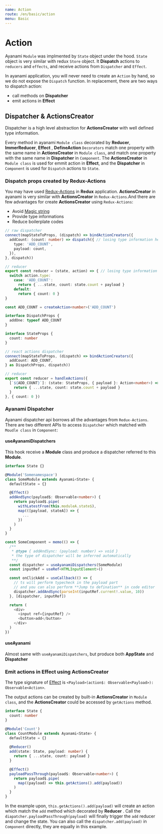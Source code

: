 ```yaml
---
name: Action
route: /en/basic/action
menu: Basic
---
```


# Action
Ayanami `Module` was implmented by `State` object under the hood. `State` object is very similar with redux `Store` object. It **Dispatch** actions to `reducers` and `effects`, and receive actions from `Dispatcher` and `Effect`.

In ayanami application, you will never need to create an `Action` by hand, so we do not expose the `Dispatch` function.
In replacement, there are two ways to dispatch action:

- call methods on **Dispatcher**
- emit actions in **Effect**

## Dispatcher & ActionsCreator
Dispatcher is a high level abstraction for **ActionsCreator** with well defined type information.

Every method in ayanami `Module class` decorated by  **Reducer**, **ImmerReducer**, **Effect** , **DefineAction** `Decorators` match one property with the same name in **ActionsCreator** in `Module class`, and match one property with the same name in **Dispatcher** in `Component`. The **ActionsCreator** in `Module class` is used for emmit action in **Effect**, and the **Dispatcher** in `Component` is used for `Dispatch` actions to `State`.

### Dispatch props created by Redux-Actions
You may have used [Redux-Actions](https://github.com/redux-utilities/redux-actions) in **Redux** application. **ActionsCreator** in ayanami is very similar with **ActionsCreator** in `Redux-Actions`.And there are few advantages for create **ActionsCreator** using `Redux-Actions`:

- Avoid [Magic string](https://en.wikipedia.org/wiki/Magic_number_(programming))
- Provide type informations
- Reduce boilerplate codes

```ts
// raw dispatcher
connect(mapStateToProps, (dispatch) => bindActionCreators({
  addCount: (count: number) => dispatch({ // losing type information here
    type: 'ADD_COUNT',
    payload: count,
  }),
}, dispatch))

// reducer
export const reducer = (state, action) => { // losing type information here
  switch action.type:
    case: 'ADD_COUNT':
      return { ...state, count: state.count + payload }
    default:
      return { count: 0 }
}
```

```typescript
const ADD_COUNT = createAction<number>('ADD_COUNT')

interface DispatchProps {
  addOne: typeof ADD_COUNT
}

interface StateProps {
  count: number
}

// react actions dispatcher
connect(mapStateToProps, (dispatch) => bindActionCreators({
  addCount: ADD_COUNT,
} as DispatchProps, dispatch))

// reducer
export const reducer = handleActions({
  [`${ADD_COUNT}`]: (state: StateProps, { payload }: Action<number>) => {
    return { ...state, count: state.count + payload }
  }
}, { count: 0 })
```

### Ayanami Dispatcher
Ayanami dispatcher api borrows all the advantages from `Redux-Actions`.
There are two different APIs to access `Dispatcher` which matched with `Moudle class` in `Component`:

#### useAyanamiDispatchers
This hook receive a **Module** class and produce a dispatcher referred to this **Module**.

```ts
interface State {}

@Module('Somenamespace')
class SomeModule extends Ayanami<State> {
  defaultState = {}

  @Effect()
  addAndSync(payload$: Observable<number>) {
    return payload$.pipe(
      withLatestFrom(this.moduleA.state$),
      map(([payload, stateA]) => {
        ...
      })
    )
  }
}

const SomeComponent = memo(() => {
  /**
   * @type { addAndSync: (payload: number) => void }
   * the type of dispatcher will be inferred automatically
   **/
  const dispatcher = useAyanamiDispatchers(SomeModule)
  const inputRef = useRef<HTMLInputElement>()

  const onClickAdd = useCallback(() => {
    // ts will perform typecheck in the payload part
    // and you can also perform **Jump to defination** in code editor
    dispatcher.addAndSync(parseInt(inputRef.current!.value, 10))
  }, [dispatcher, inputRef])

  return (
    <div>
      <input ref={inputRef} />
      <button>add</button>
    </div>
  )
})
```

#### useAyanami
Almost same with `useAyanamiDispatchers`, but produce both **AppState** and **Dispatcher**

### Emit actions in Effect using **ActionsCreator**

The type signature of [Effect](./effects.md) is `<Payload>(action$: Observable<Payload>): Observable<Action>`.

The output actions can be created by built-in **ActionsCreator** in `Module class`, and the **ActionsCreator** could be accessed by `getActions` method.


```ts
interface State {
  count: number
}

@Module('Count')
class CountModule extends Ayanami<State> {
  defaultState = {}
  
  @Reducer()
  add(state: State, payload: number) {
    return { ...state, count: payload }
  }

  @Effect()
  payloadPassThrough(payload$: Observable<number>) {
    return payload$.pipe(
      map((payload) => this.getActions().add(payload))
    )
  }
}
```

In the example upon, `this.getActions().add(payload)` will create an action which match the `add` method which decorated by **Reducer** . Call the `diapatcher.payloadPassThrough(payload)` will finally trigger the `add` reducer and change the state. You can also call the `dispatcher.add(payload)` in `Component` directly, they are equally in this example.